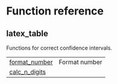 # Function reference {.doc .doc-index}

## latex_table

Functions for correct confidence intervals.

| | |
| --- | --- |
| [format_number](format_number.qmd#xraypy.latex_table.format_number) | Format number |
| [calc_n_digits](calc_n_digits.qmd#xraypy.latex_table.calc_n_digits) |  |